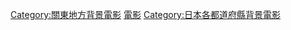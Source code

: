 {{日本行政區劃分類導航|背景電影}}
{{DEFAULTSORT:Tokyo}}
[[Category:關東地方背景電影|Category:關東地方背景電影]]
[[Category:東京都背景作品|電影]]
[[Category:日本各都道府縣背景電影|Category:日本各都道府縣背景電影]]